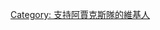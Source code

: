 {{Userbox
  |border-c = #D2122E
  |border-s = 1
  |id-c     = #fff
  |id-s     = 12
  |id-fc    = #000
  |info-c   = #D2122E
  |info-s   = 10
  |info-fc  = #FFFFFF
  |id       = AJA
  |info     = 這個用戶是{{fb team Ajax}}的球迷。
}}
[[Category: 支持阿賈克斯隊的維基人]]